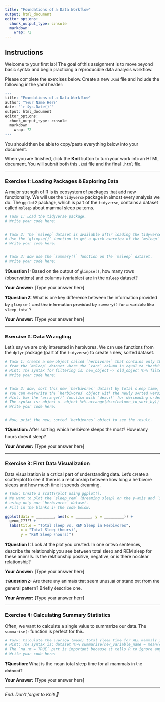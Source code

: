 ```yaml
---
title: "Foundations of a Data Workflow"
output: html_document
editor_options: 
  chunk_output_type: console
  markdown: 
    wrap: 72
---
```


## Instructions

Welcome to your first lab! The goal of this assignment is to move beyond
basic syntax and begin practicing a reproducible data analysis workflow.

Please complete the exercises below. Create a new `.Rmd` file and
include the following in the yaml header:

``` r
---
title: "Foundations of a Data Workflow"
author: "Your Name Here"
date: "`r Sys.Date()`"
output: html_document
editor_options: 
  chunk_output_type: console
  markdown: 
    wrap: 72
---
```

You should then be able to copy/paste everything below into your
document.

When you are finished, click the **Knit** button to turn your work into
an HTML document. You will submit both this `.Rmd` file and the final
`.html` file.

------------------------------------------------------------------------

### Exercise 1: Loading Packages & Exploring Data

A major strength of R is its ecosystem of packages that add new
functionality. We will use the `tidyverse` package in almost every
analysis we do. The `ggplot2` package, which is part of the `tidyverse`,
contains a dataset called `msleep` about mammal sleep patterns.

``` r
# Task 1: Load the tidyverse package.
# Write your code here:


# Task 2: The `msleep` dataset is available after loading the tidyverse.
# Use the `glimpse()` function to get a quick overview of the `msleep` dataset.
# Write your code here:


# Task 3: Now use the `summary()` function on the `msleep` dataset.
# Write your code here:
```

**❓Question 1:** Based on the output of `glimpse()`, how many rows
(observations) and columns (variables) are in the `msleep` dataset?

**Your Answer:** \[Type your answer here\]

**❓Question 2:** What is one key difference between the information
provided by `glimpse()` and the information provided by `summary()` for
a variable like `sleep_total`?

**Your Answer:** \[Type your answer here\]

------------------------------------------------------------------------

### Exercise 2: Data Wrangling

Let's say we are only interested in herbivores. We can use functions
from the `dplyr` package (part of the `tidyverse`) to create a new,
sorted dataset.

``` r
# Task 1: Create a new object called `herbivores` that contains only the animals
# from the `msleep` dataset where the `vore` column is equal to "herbi".
# Hint: The syntax for filtering is: new_object <- old_object %>% filter(column_name == "value")
# Write your code here:


# Task 2: Now, sort this new `herbivores` dataset by total sleep time, from highest to lowest.
# You can overwrite the `herbivores` object with the newly sorted version.
# Hint: Use the `arrange()` function with `desc()` for descending order.
# The syntax is: object <- object %>% arrange(desc(column_to_sort_by))
# Write your code here:


# Now, print the new, sorted `herbivores` object to see the result.
```

**❓Question:** After sorting, which herbivore sleeps the most? How many
hours does it sleep?

**Your Answer:** \[Type your answer here\]

------------------------------------------------------------------------

### Exercise 3: First Data Visualization

Data visualization is a critical part of understanding data. Let's
create a scatterplot to see if there is a relationship between how long
a herbivore sleeps and how much time it spends dreaming.

``` r
# Task: Create a scatterplot using ggplot().
# We want to plot the `sleep_rem` (dreaming sleep) on the y-axis and `sleep_total` on the x-axis,
# using only our `herbivores` dataset.
# Fill in the blanks in the code below.

ggplot(data = ________, aes(x = _______, y = _________)) +
  geom_????? +
  labs(title = "Total Sleep vs. REM Sleep in Herbivores",
       x = "Total Sleep (hours)",
       y = "REM Sleep (hours)")
```

**❓Question 1:** Look at the plot you created. In one or two sentences,
describe the relationship you see between total sleep and REM sleep for
these animals. Is the relationship positive, negative, or is there no
clear relationship?

**Your Answer:** \[Type your answer here\]

**❓Question 2:** Are there any animals that seem unusual or stand out
from the general pattern? Briefly describe one.

**Your Answer:** \[Type your answer here\]

------------------------------------------------------------------------

### Exercise 4: Calculating Summary Statistics

Often, we want to calculate a single value to summarize our data. The
`summarise()` function is perfect for this.

``` r
# Task: Calculate the average (mean) total sleep time for ALL mammals in the original `msleep` dataset.
# Hint: The syntax is: dataset %>% summarise(new_variable_name = mean(column_name, na.rm = TRUE))
# The `na.rm = TRUE` part is important because it tells R to ignore any missing values.
# Write your code here:
```

**❓Question:** What is the mean total sleep time for all mammals in the
dataset?

**Your Answer:** \[Type your answer here\]

------------------------------------------------------------------------

*End. Don't forget to Knit! 🧶*
